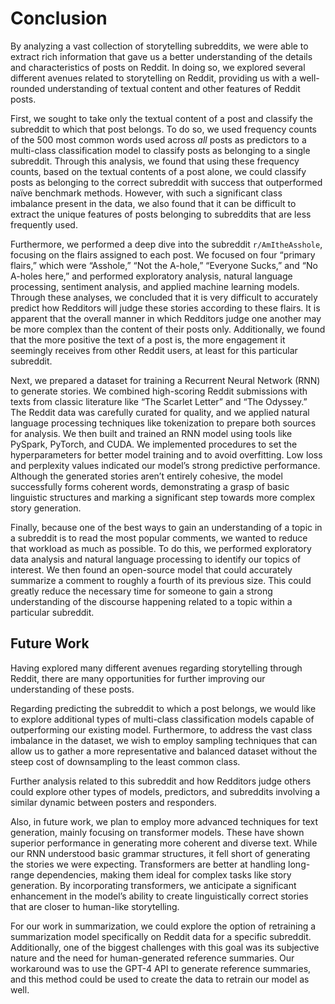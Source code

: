 # Conclusion

By analyzing a vast collection of storytelling subreddits, we were able to extract rich information that gave us a better understanding of the details and characteristics of posts on Reddit. In doing so, we explored several different avenues related to storytelling on Reddit, providing us with a well-rounded understanding of textual content and other features of Reddit posts.

First, we sought to take only the textual content of a post and classify the subreddit to which that post belongs. To do so, we used frequency counts of the 500 most common words used across *all* posts as predictors to a multi-class classification model to classify posts as belonging to a single subreddit. Through this analysis, we found that using these frequency counts, based on the textual contents of a post alone, we could classify posts as belonging to the correct subreddit with success that outperformed naïve benchmark methods. However, with such a significant class imbalance present in the data, we also found that it can be difficult to extract the unique features of posts belonging to subreddits that are less frequently used.

Furthermore, we performed a deep dive into the subreddit `r/AmItheAsshole`, focusing on the flairs assigned to each post. We focused on four "primary flairs," which were "Asshole," "Not the A-hole," "Everyone Sucks," and "No A-holes here," and performed exploratory analysis, natural language processing, sentiment analysis, and applied machine learning models. Through these analyses, we concluded that it is very difficult to accurately predict how Redditors will judge these stories according to these flairs. It is apparent that the overall manner in which Redditors judge one another may be more complex than the content of their posts only. Additionally, we found that the more positive the text of a post is, the more engagement it seemingly receives from other Reddit users, at least for this particular subreddit.

Next, we prepared a dataset for training a Recurrent Neural Network (RNN) to generate stories. We combined high-scoring Reddit submissions with texts from classic literature like "The Scarlet Letter" and "The Odyssey." The Reddit data was carefully curated for quality, and we applied natural language processing techniques like tokenization to prepare both sources for analysis. We then built and trained an RNN model using tools like PySpark, PyTorch, and CUDA. We implemented procedures to set the hyperparameters for better model training and to avoid overfitting. Low loss and perplexity values indicated our model's strong predictive performance. Although the generated stories aren't entirely cohesive, the model successfully forms coherent words, demonstrating a grasp of basic linguistic structures and marking a significant step towards more complex story generation.

Finally, because one of the best ways to gain an understanding of a topic in a subreddit is to read the most popular comments, we wanted to reduce that workload as much as possible. To do this, we performed exploratory data analysis and natural language processing to identify our topics of interest. We then found an open-source model that could accurately summarize a comment to roughly a fourth of its previous size. This could greatly reduce the necessary time for someone to gain a strong understanding of the discourse happening related to a topic within a particular subreddit.

## Future Work

Having explored many different avenues regarding storytelling through Reddit, there are many opportunities for further improving our understanding of these posts.

Regarding predicting the subreddit to which a post belongs, we would like to explore additional types of multi-class classification models capable of outperforming our existing model. Furthermore, to address the vast class imbalance in the dataset, we wish to employ sampling techniques that can allow us to gather a more representative and balanced dataset without the steep cost of downsampling to the least common class.

Further analysis related to this subreddit and how Redditors judge others could explore other types of models, predictors, and subreddits involving a similar dynamic between posters and responders.

Also, in future work, we plan to employ more advanced techniques for text generation, mainly focusing on transformer models. These have shown superior performance in generating more coherent and diverse text. While our RNN understood basic grammar structures, it fell short of generating the stories we were expecting. Transformers are better at handling long-range dependencies, making them ideal for complex tasks like story generation. By incorporating transformers, we anticipate a significant enhancement in the model's ability to create linguistically correct stories that are closer to human-like storytelling.

For our work in summarization, we could explore the option of retraining a summarization model specifically on Reddit data for a specific subreddit. Additionally, one of the biggest challenges with this goal was its subjective nature and the need for human-generated reference summaries. Our workaround was to use the GPT-4 API to generate reference summaries, and this method could be used to create the data to retrain our model as well.


